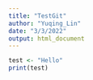 ```yaml
---
title: "TestGit"
author: "Yuqing_Lin"
date: "3/3/2022"
output: html_document
---
```


```r
test <- "Hello"
print(test)
```

